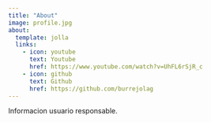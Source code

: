 ```yaml
---
title: "About"
image: profile.jpg
about:
  template: jolla
  links:
    - icon: youtube
      text: Youtube
      href: https://www.youtube.com/watch?v=UhFL6rSjR_c
    - icon: github
      text: Github
      href: https://github.com/burrejolag
---
```


Informacion usuario responsable.
